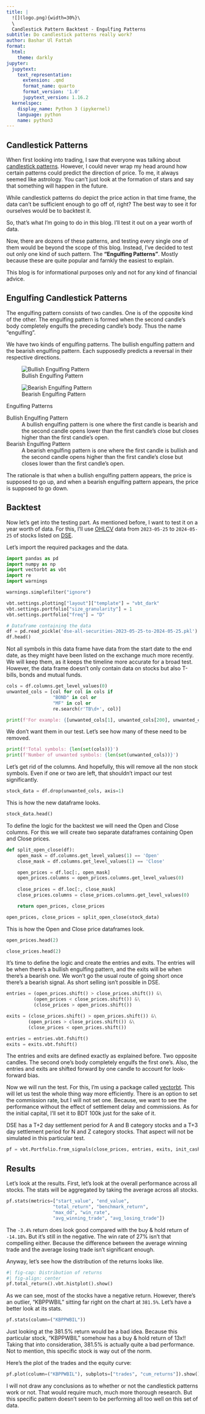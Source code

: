 ```yaml
---
title: |
  ![](logo.png){width=30%}\
  \
  Candlestick Pattern Backtest - Engulfing Patterns
subtitle: Do candlestick patterns really work?
author: Bashar Ul Fattah
format:
  html:
    theme: darkly
jupyter:
  jupytext:
    text_representation:
      extension: .qmd
      format_name: quarto
      format_version: '1.0'
      jupytext_version: 1.16.2
  kernelspec:
    display_name: Python 3 (ipykernel)
    language: python
    name: python3
---
```


## Candlestick Patterns 
When first looking into trading, I saw that everyone was talking about [candlestick patterns](https://www.investopedia.com/articles/active-trading/092315/5-most-powerful-candlestick-patterns.asp). However, I could never wrap my head around how certain patterns could predict the direction of price. To me, it always seemed like astrology. You can't just look at the formation of stars and say that something will happen in the future.

While candlestick patterns do depict the price action in that time frame, the data can't be sufficient enough to go off of, right? The best way to see it for ourselves would be to backtest it.

So, that's what I'm going to do in this blog. I'll test it out on a year worth of data.

Now, there are dozens of these patterns, and testing every single one of them would be beyond the scope of this blog. Instead, I've decided to test out only one kind of such pattern. The **"Engulfing Patterns"**. Mostly because these are quite popular and farnkly the easiest to explain.

:::{.callout-important}
This blog is for informational purposes only and not for any kind of financial advice.
:::

## Engulfing Candlestick Patterns
The engulfing pattern consists of two candles. One is of the opposite kind of the other. The engulfing pattern is formed when the second candle's body completely engulfs the preceding candle's body. Thus the name "engulfing".

We have two kinds of engulfing patterns. The bullish engulfing pattern and the bearish engulfing pattern. Each supposedly predicts a reversal in their respective directions.

::: {#fig-engulfing-patterns layout-ncol=2}

![Bullish Engulfing Pattern](bullish-engulfing.png){#fig-bullish-engulfing}

![Bearish Engulfing Pattern](bearish-engulfing.png){#fig-bearish-engulfing}

Engulfing Patterns
:::

Bullish Engulfing Pattern
: A bullish engulfing pattern is one where the first candle is bearish and the second candle opens lower than the first candle's close but closes higher than the first candle's open.

Bearish Engulfing Pattern
: A bearish engulfing pattern is one where the first candle is bullish and the second candle opens higher than the first candle's close but closes lower than the first candle's open.

The rationale is that when a bullish engulfing pattern appears, the price is supposed to go up, and when a bearish engulfing pattern appears, the price is supposed to go down.

## Backtest
Now let's get into the testing part. As mentioned before, I want to test it on a year worth of data.
For this, I'll use [OHLCV](https://en.wikipedia.org/wiki/Open-high-low-close_chart) data from `2023-05-25` to `2024-05-25` of stocks listed on [DSE](https://en.wikipedia.org/wiki/Dhaka_Stock_Exchange).

Let's import the required packages and the data.

```python
import pandas as pd
import numpy as np
import vectorbt as vbt
import re
import warnings

warnings.simplefilter("ignore")

vbt.settings.plotting["layout"]["template"] = "vbt_dark"
vbt.settings.portfolio["size_granularity"] = 1
vbt.settings.portfolio["freq"] = "D"
```

```python
# Dataframe containing the data
df = pd.read_pickle('dse-all-securities-2023-05-25-to-2024-05-25.pkl')
df.head()
```

Not all symbols in this data frame have data from the start date to the end date, as they might have been listed on the exchange much more recently.
We will keep them, as it keeps the timeline more accurate for a broad test.
However, the data frame doesn't only contain data on stocks but also T-bills, bonds and mutual funds.

```python
cols = df.columns.get_level_values(0)
unwanted_cols = [col for col in cols if
                 "BOND" in col or
                 "MF" in col or
                 re.search(r'TB\d+', col)]

print(f'For example: {[unwanted_cols[1], unwanted_cols[200], unwanted_cols[400]]}')
```

We don't want them in our test. Let's see how many of these need to be removed.

```python
print(f'Total symbols: {len(set(cols))}')
print(f'Number of unwanted symbols: {len(set(unwanted_cols))}')
```

Let's get rid of the columns. And hopefully, this will remove all the non stock symbols. Even if one or two are left, that shouldn't impact our test significantly.

```python
stock_data = df.drop(unwanted_cols, axis=1)
```

This is how the new dataframe looks.

```python
stock_data.head()
```

To define the logic for the backtest we will need the Open and Close columns. For this we will create two separate dataframes containing Open and Close prices.

```python
def split_open_close(df):
    open_mask = df.columns.get_level_values(1) == 'Open'
    close_mask = df.columns.get_level_values(1) == 'Close'

    open_prices = df.loc[:, open_mask]
    open_prices.columns = open_prices.columns.get_level_values(0)
    
    close_prices = df.loc[:, close_mask]
    close_prices.columns = close_prices.columns.get_level_values(0)

    return open_prices, close_prices

open_prices, close_prices = split_open_close(stock_data)
```

This is how the Open and Close price dataframes look.

```python
open_prices.head(2)
```

```python
close_prices.head(2)
```

It's time to define the logic and create the entries and exits. The entries will be when there's a bullish engulfing pattern, and the exits will be when there's a bearish one.
We won't go the usual route of going short once there's a bearish signal. As short selling isn't possible in DSE.

```python
entries = (open_prices.shift() > close_prices.shift()) &\
          (open_prices < close_prices.shift()) &\
          (close_prices > open_prices.shift())

exits = (close_prices.shift() > open_prices.shift()) &\
        (open_prices > close_prices.shift()) &\
        (close_prices < open_prices.shift())

entries = entries.vbt.fshift()
exits = exits.vbt.fshift()
```

The entries and exits are defined exactly as explained before. Two opposite candles. The second one's body completely engulfs the first one's. Also, the entries and exits are shifted forward by one candle to account for look-forward bias.

Now we will run the test. For this, I'm using a package called [vectorbt](https://github.com/polakowo/vectorbt). This will let us test the whole thing way more efficiently.
There is an option to set the commission rate, but I will not set one. Because, we want to see the performance without the effect of settlement delay and commissions. As for the initial capital, I'll set it to BDT 100k just for the sake of it.

:::{.callout-note}
DSE has a T+2 day settlement period for A and B category stocks and a T+3 day settlement period for N and Z category stocks. That aspect will not be simulated in this particular test.
:::

```python
pf = vbt.Portfolio.from_signals(close_prices, entries, exits, init_cash=100_000)
```

## Results
Let's look at the results. First, let's look at the overall performance across all stocks. The stats will be aggregated by taking the average across all stocks.

```python
pf.stats(metrics=["start_value", "end_value",
                 "total_return", "benchmark_return",
                 "max_dd", "win_rate",
                 "avg_winning_trade", "avg_losing_trade"])
```

The `-3.4%` return does look good compared with the buy & hold return of `-14.18%`. But it's still in the negative. The win rate of 27% isn't that compelling either. Because the difference between the average winning trade and the average losing trade isn't significant enough.

Anyway, let's see how the distribution of the returns looks like.

```python
#| fig-cap: Distribution of returns
#| fig-align: center
pf.total_return().vbt.histplot().show()
```

As we can see, most of the stocks have a negative return. However, there's an outlier, "KBPPWBIL" sitting far right on the chart at `381.5%`. Let's have a better look at its stats.

```python
pf.stats(column=("KBPPWBIL"))
```

Just looking at the 381.5% return would be a bad idea. Because this particular stock, "KBPPWBIL" somehow has a buy & hold return of 13x!! Taking that into consideration, 381.5% is actually quite a bad performance. Not to mention, this specific stock is way out of the norm.

Here's the plot of the trades and the equity curve:

```python
pf.plot(column=("KBPPWBIL"), subplots=["trades", "cum_returns"]).show()
```

I will not draw any conclusions as to whether or not the candlestick patterns work or not. That would require much, much more thorough research. But this specific pattern doesn't seem to be performing all too well on this set of data.
